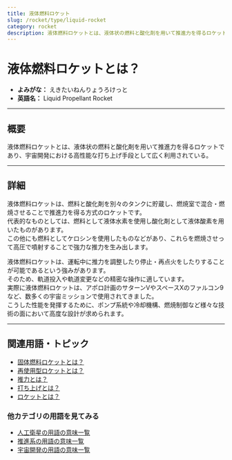 ```yaml
---
title: 液体燃料ロケット
slug: /rocket/type/liquid-rocket
category: rocket
description: 液体燃料ロケットとは、液体状の燃料と酸化剤を用いて推進力を得るロケットであり、宇宙開発における高性能な打ち上げ手段として広く利用されている。
---
```



<Head>
  <script type="application/ld+json">
    {`{
      "@context": "https://schema.org",
      "@type": "DefinedTerm",
      "name": "液体燃料ロケット",
      "inDefinedTermSet": "https://www.space-portal.org",
      "termCode": "rocket/liquid-rocket",
      "description": "液体燃料ロケットとは、液体状の燃料と酸化剤を用いて推進力を得るロケットであり、宇宙開発における高性能な打ち上げ手段として広く利用されている。",
      "url": "https://www.space-portal.org/docs/rocket/type/liquid-rocket"
    }`}
  </script>
</Head>

# 液体燃料ロケットとは？

- **よみがな：** えきたいねんりょうろけっと  
- **英語名：** Liquid Propellant Rocket  

---

## 概要

液体燃料ロケットとは、液体状の燃料と酸化剤を用いて推進力を得るロケットであり、宇宙開発における高性能な打ち上げ手段として広く利用されている。

---

## 詳細

液体燃料ロケットは、燃料と酸化剤を別々のタンクに貯蔵し、燃焼室で混合・燃焼させることで推進力を得る方式のロケットです。  
代表的なものとしては、燃料として液体水素を使用し酸化剤として液体酸素を用いたものがあります。  
この他にも燃料としてケロシンを使用したものなどがあり、これらを燃焼させって高圧で噴射することで強力な推力を生み出します。  

液体燃料ロケットは、運転中に推力を調整したり停止・再点火をしたりすることが可能であるという強みがあります。  
そのため、軌道投入や軌道変更などの精密な操作に適しています。  
実際に液体燃料ロケットは、アポロ計画のサターンVやスペースXのファルコン9など、数多くの宇宙ミッションで使用されてきました。  
こうした性能を発揮するために、ポンプ系統や冷却機構、燃焼制御など様々な技術の面において高度な設計が求められます。  

---

## 関連用語・トピック

- [固体燃料ロケットとは？](/docs/rocket/type/solid-rocket)  
- [再使用型ロケットとは？](/docs/rocket/type/reusable-rocket)  
- [推力とは？](/docs/rocket/propulsion/system/thrust)  
- [打ち上げとは？](/docs/rocket/launch/launch)
- [ロケットとは？](/docs/rocket/rocket)  

### 他カテゴリの用語を見てみる
- [人工衛星の用語の意味一覧](/docs/category/satellite)
- [推進系の用語の意味一覧](/docs/category/propulsion)
- [宇宙開発の用語の意味一覧](/docs/category/glossary)
